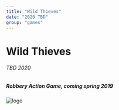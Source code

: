 ```yaml
---
title: "Wild Thieves"
date: "2020 TBD"
group: "games"
---
```


# Wild Thieves
###### TBD 2020
##### Robbery Action Game, coming spring 2019

![logo](../assets/img/wt.gif)